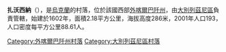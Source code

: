 {{coord|48|51|10|N|22|23|38|E|scale:30000|display=title}}

'''扎沃西納'''（{{lang-uk|Завосина}}），是[[烏克蘭|烏克蘭]]的村落，位於該國西部[[外喀爾巴阡州|外喀爾巴阡州]]，由[[大別列茲尼區|大別列茲尼區]]負責管轄，始建於1602年，面積2.18平方公里，海拔高度286米，2001年人口193，人口密度每平方公里88.61人。

{{DEFAULTSORT:Завосина}}

[[Category:外喀爾巴阡州村落|Category:外喀爾巴阡州村落]]
[[Category:大別列茲尼區村落|Category:大別列茲尼區村落]]


{{Zakarpattia-geo-stub}}